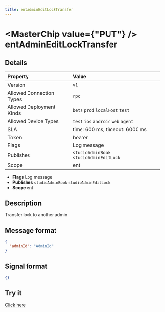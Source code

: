 ```yaml
---
title: entAdminEditLockTransfer
---
```



# <MasterChip value={"PUT"} /> entAdminEditLockTransfer

## Details

| Property | Value | 
| :--- | :--- | 
| Version | `v1` |
| Allowed Connection Types | `rpc`  |
| Allowed Deployment Kinds | `beta` `prod` `localHost` `test`  |
| Allowed Device Types | `test` `ios` `android` `web` `agent`  |
| SLA | time: 600 ms, timeout: 6000 ms |
| Token | bearer |
| Flags | Log message |
| Publishes | `studioAdminBook` `studioAdminEditLock`  |
| Scope | ent |


- **Flags** Log message
- **Publishes** `studioAdminBook` `studioAdminEditLock` 
- **Scope** ent


## Description

Transfer lock to another admin

## Message format

```json
{
  "adminId": "AdminId"
}
```

## Signal format

```json
{}
```

## Try it

[Click here](https://web.neome.ai/api?path=studio_studioMain_entAdminEditLockTransfer)

